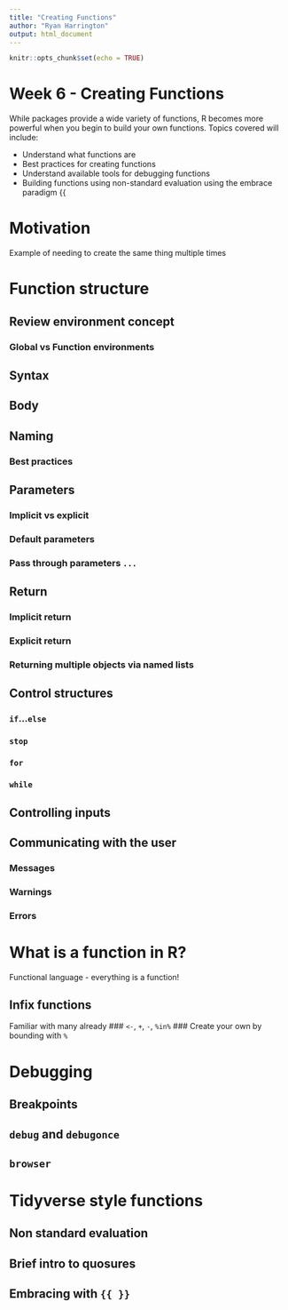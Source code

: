 ```yaml
---
title: "Creating Functions"
author: "Ryan Harrington"
output: html_document
---
```


```r
knitr::opts_chunk$set(echo = TRUE)
```

# Week 6 - Creating Functions
While packages provide a wide variety of functions, R becomes more powerful when you begin to build your own functions. Topics covered will include:

* Understand what functions are
* Best practices for creating functions
* Understand available tools for debugging functions
* Building functions using non-standard evaluation using the embrace paradigm {{

# Motivation
Example of needing to create the same thing multiple times


# Function structure

## Review environment concept
### Global vs Function environments

## Syntax

## Body

## Naming
### Best practices

## Parameters
### Implicit vs explicit
### Default parameters
### Pass through parameters `...`

## Return
### Implicit return
### Explicit return
### Returning multiple objects via named lists

## Control structures
### `if`...`else`
### `stop`
### `for`
### `while`

## Controlling inputs

## Communicating with the user
### Messages
### Warnings
### Errors


# What is a function in R?
Functional language - everything is a function!

## Infix functions
Familiar with many already
### `<-`, `+`, `-`, `%in%`
### Create your own by bounding with `%`

# Debugging

## Breakpoints
## `debug` and `debugonce`
## `browser`

# Tidyverse style functions

## Non standard evaluation
## Brief intro to quosures
## Embracing with `{{ }}`
